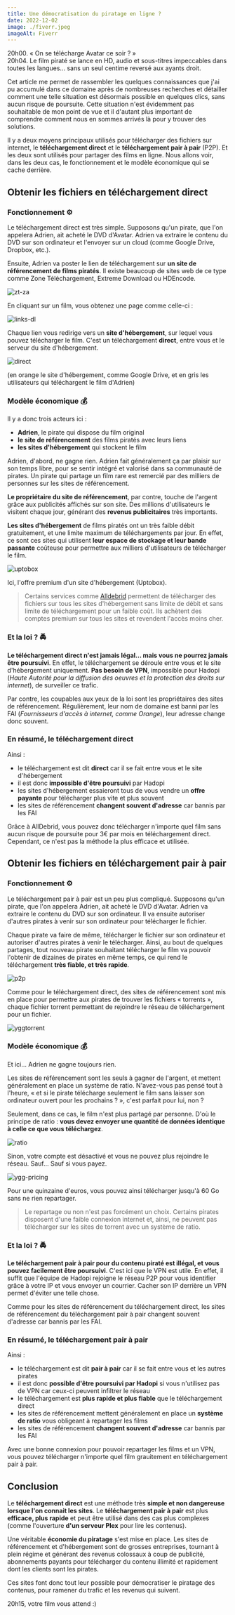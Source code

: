 ```yaml
---
title: Une démocratisation du piratage en ligne ?
date: 2022-12-02
image: ./fiverr.jpeg
imageAlt: Fiverr
---
```


20h00. « On se télécharge Avatar ce soir ? »  
20h04. Le film piraté se lance en HD, audio et sous-titres impeccables dans toutes les langues... sans un seul centime reversé aux ayants droit.

Cet article me permet de rassembler les quelques connaissances que j'ai pu accumulé dans ce domaine après de nombreuses recherches et détailler comment une telle situation est désormais possible en quelques clics, sans aucun risque de poursuite. Cette situation n'est évidemment pas souhaitable de mon point de vue et il d'autant plus important de comprendre comment nous en sommes arrivés là pour y trouver des solutions.

Il y a deux moyens principaux utilisés pour télécharger des fichiers sur internet, le **téléchargement direct** et le **téléchargement pair à pair** (P2P). Et les deux sont utilisés pour partager des films en ligne. Nous allons voir, dans les deux cas, le fonctionnement et le modèle économique qui se cache derrière.

## Obtenir les fichiers en téléchargement direct

### Fonctionnement ⚙️

Le téléchargement direct est très simple. Supposons qu'un pirate, que l'on appelera Adrien, ait acheté le DVD d'Avatar. Adrien va extraire le contenu du DVD sur son ordinateur et l'envoyer sur un cloud (comme Google Drive, Dropbox, etc.).

Ensuite, Adrien va poster le lien de téléchargement sur **un site de référencement de films piratés**. Il existe beaucoup de sites web de ce type comme Zone Téléchargement, Extreme Download ou HDEncode.

![zt-za](./zt-za.png)

En cliquant sur un film, vous obtenez une page comme celle-ci :

![links-dl](./links-dl-ztza.png)

Chaque lien vous redirige vers un **site d'hébergement**, sur lequel vous pouvez télécharger le film. C'est un téléchargement **direct**, entre vous et le serveur du site d'hébergement.

![direct](./direct.png)

(en orange le site d'hébergement, comme Google Drive, et en gris les utilisateurs qui téléchargent le film d'Adrien)

### Modèle économique 💰

Il y a donc trois acteurs ici :
* **Adrien**, le pirate qui dispose du film original
* **le site de référencement** des films piratés avec leurs liens
* **les sites d'hébergement** qui stockent le film

Adrien, d'abord, ne gagne rien. Adrien fait généralement ça par plaisir sur son temps libre, pour se sentir intégré et valorisé dans sa communauté de pirates. Un pirate qui partage un film rare est remercié par des milliers de personnes sur les sites de référencement.

**Le propriétaire du site de référencement**, par contre, touche de l'argent grâce aux publicités affichés sur son site. Des millions d'utilisateurs le visitent chaque jour, générant des **revenus publicitaires** très importants.

**Les sites d'hébergement** de films piratés ont un très faible débit gratuitement, et une limite maximum de téléchargements par jour. En effet, ce sont ces sites qui utilisent **leur espace de stockage et leur bande passante** coûteuse pour permettre aux milliers d'utilisateurs de télécharger le film.

![uptobox](./uptobox.png)

Ici, l'offre premium d'un site d'hébergement (Uptobox).

> Certains services comme [Alldebrid](https://alldebrid.com/) permettent de télécharger des fichiers sur tous les sites d'hébergement sans limite de débit et sans limite de téléchargement pour un faible coût. Ils achètent des comptes premium sur tous les sites et revendent l'accès moins cher.

### Et la loi ? 🚔

**Le téléchargement direct n'est jamais légal... mais vous ne pourrez jamais être poursuivi**. En effet, le téléchargement se déroule entre vous et le site d'hébergement uniquement. **Pas besoin de VPN**, impossible pour Hadopi (*Haute Autorité pour la diffusion des oeuvres et la protection des droits sur internet*), de surveiller ce trafic.

Par contre, les coupables aux yeux de la loi sont les propriétaires des sites de référencement. Régulièrement, leur nom de domaine est banni par les FAI (*Fournisseurs d'accès à internet, comme Orange*), leur adresse change donc souvent.

### En résumé, le téléchargement direct

Ainsi :
* le téléchargement est dit **direct** car il se fait entre vous et le site d'hébergement
* il est donc **impossible d'être poursuivi** par Hadopi
* les sites d'hébergement essaieront tous de vous vendre un **offre payante** pour télécharger plus vite et plus souvent
* les sites de référencement **changent souvent d'adresse** car bannis par les FAI

Grâce à AllDebrid, vous pouvez donc télécharger n'importe quel film sans aucun risque de poursuite pour 3€ par mois en téléchargement direct. Cependant, ce n'est pas la méthode la plus efficace et utilisée.

## Obtenir les fichiers en téléchargement pair à pair

### Fonctionnement ⚙️

Le téléchargement pair à pair est un peu plus compliqué. Supposons qu'un pirate, que l'on appelera Adrien, ait acheté le DVD d'Avatar. Adrien va extraire le contenu du DVD sur son ordinateur. Il va ensuite autoriser d'autres pirates à venir sur son ordinateur pour télécharger le fichier.

Chaque pirate va faire de même, télécharger le fichier sur son ordinateur et autoriser d'autres pirates à venir le télécharger. Ainsi, au bout de quelques partages, tout nouveau pirate souhaitant télécharger le film va pouvoir l'obtenir de dizaines de pirates en même temps, ce qui rend le téléchargement **très fiable, et très rapide**.

![p2p](./p2p.png)

Comme pour le téléchargement direct, des sites de référencement sont mis en place pour permettre aux pirates de trouver les fichiers « torrents », chaque fichier torrent permettant de rejoindre le réseau de téléchargement pour un fichier.

![yggtorrent](./yggtorrent.png)

### Modèle économique 💰

Et ici... Adrien ne gagne toujours rien.

Les sites de référencement sont les seuls à gagner de l'argent, et mettent généralement en place un système de ratio. N'avez-vous pas pensé tout à l'heure, « et si le pirate télécharge seulement le film sans laisser son ordinateur ouvert pour les prochains ? », c'est parfait pour lui, non ?

Seulement, dans ce cas, le film n'est plus partagé par personne. D'où le principe de ratio : **vous devez envoyer une quantité de données identique à celle ce que vous téléchargez**.

![ratio](./ratio.png)

Sinon, votre compte est désactivé et vous ne pouvez plus rejoindre le réseau. Sauf... Sauf si vous payez.

![ygg-pricing](./ygg-pricing.png)

Pour une quinzaine d'euros, vous pouvez ainsi télécharger jusqu'à 60 Go sans ne rien repartager.

> Le repartage ou non n'est pas forcément un choix. Certains pirates disposent d'une faible connexion internet et, ainsi, ne peuvent pas télécharger sur les sites de torrent avec un système de ratio.

### Et la loi ? 🚔

**Le téléchargement pair à pair pour du contenu piraté est illégal, et vous pouvez facilement être poursuivi**. C'est ici que le VPN est utile. En effet, il suffit que l'équipe de Hadopi rejoigne le réseau P2P pour vous identifier grâce à votre IP et vous envoyer un courrier. Cacher son IP derrière un VPN permet d'éviter une telle chose.

Comme pour les sites de référencement du téléchargement direct, les sites de référencement du téléchargement pair à pair changent souvent d'adresse car bannis par les FAI.

### En résumé, le téléchargement pair à pair

Ainsi :
* le téléchargement est dit **pair à pair** car il se fait entre vous et les autres pirates
* il est donc **possible d'être poursuivi par Hadopi** si vous n'utilisez pas de VPN car ceux-ci peuvent infiltrer le réseau
* le téléchargement est **plus rapide et plus fiable** que le téléchargement direct
* les sites de référencement mettent généralement en place un **système de ratio** vous obligeant à repartager les films
* les sites de référencement **changent souvent d'adresse** car bannis par les FAI

Avec une bonne connexion pour pouvoir repartager les films et un VPN, vous pouvez télécharger n'importe quel film grauitement en téléchargement pair à pair.

## Conclusion

Le **téléchargement direct** est une méthode très **simple et non dangereuse lorsque l'on connait les sites**. Le **téléchargement pair à pair** est plus **efficace, plus rapide** et peut être utilisé dans des cas plus complexes (comme l'ouverture **d'un serveur Plex** pour lire les contenus).

Une véritable **économie du piratage** s'est mise en place. Les sites de référencement et d'hébergement sont de grosses entreprises, tournant à plein régime et générant des revenus colossaux à coup de publicité, abonnements payants pour télécharger du contenu illimité et rapidement dont les clients sont les pirates.

Ces sites font donc tout leur possible pour démocratiser le piratage des contenus, pour ramener du trafic et les revenus qui suivent. 

20h15, votre film vous attend :)
